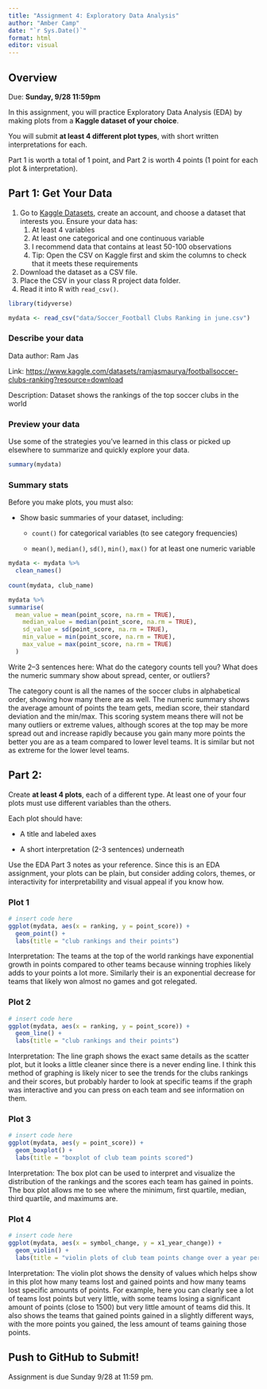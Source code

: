 ```yaml
---
title: "Assignment 4: Exploratory Data Analysis"
author: "Amber Camp"
date: "`r Sys.Date()`"
format: html
editor: visual
---
```


## Overview

Due: **Sunday, 9/28 11:59pm**

In this assignment, you will practice Exploratory Data Analysis (EDA) by making plots from a **Kaggle dataset of your choice**.

You will submit **at least 4 different plot types**, with short written interpretations for each.

Part 1 is worth a total of 1 point, and Part 2 is worth 4 points (1 point for each plot & interpretation).

## Part 1: Get Your Data

1.  Go to [Kaggle Datasets](https://www.kaggle.com/datasets), create an account, and choose a dataset that interests you. Ensure your data has:
    1.  At least 4 variables
    2.  At least one categorical and one continuous variable
    3.  I recommend data that contains at least 50-100 observations
    4.  Tip: Open the CSV on Kaggle first and skim the columns to check that it meets these requirements
2.  Download the dataset as a CSV file.
3.  Place the CSV in your class R project data folder.
4.  Read it into R with `read_csv()`.

```r
library(tidyverse)

mydata <- read_csv("data/Soccer_Football Clubs Ranking in june.csv")

```

### Describe your data

Data author: Ram Jas

Link: <https://www.kaggle.com/datasets/ramjasmaurya/footballsoccer-clubs-ranking?resource=download>

Description: Dataset shows the rankings of the top soccer clubs in the world

### Preview your data

Use some of the strategies you've learned in this class or picked up elsewhere to summarize and quickly explore your data.

```r
summary(mydata)
```

### Summary stats

Before you make plots, you must also:

-   Show basic summaries of your dataset, including:

    -   `count()` for categorical variables (to see category frequencies)

    -   `mean()`, `median()`, `sd()`, `min()`, `max()` for at least one numeric variable

```r
mydata <- mydata %>% 
  clean_names()
  
count(mydata, club_name)

mydata %>%
summarise(
  mean_value = mean(point_score, na.rm = TRUE),
    median_value = median(point_score, na.rm = TRUE),
    sd_value = sd(point_score, na.rm = TRUE),
    min_value = min(point_score, na.rm = TRUE),
    max_value = max(point_score, na.rm = TRUE)
  )

```

Write 2–3 sentences here: What do the category counts tell you? What does the numeric summary show about spread, center, or outliers?

The category count is all the names of the soccer clubs in alphabetical order, showing how many there are as well. The numeric summary shows the average amount of points the team gets, median score, their standard deviation and the min/max. This scoring system means there will not be many outliers or extreme values, although scores at the top may be more spread out and increase rapidly because you gain many more points the better you are as a team compared to lower level teams. It is similar but not as extreme for the lower level teams.

## Part 2:

Create **at least 4 plots**, each of a different type. At least one of your four plots must use different variables than the others.

Each plot should have:

-   A title and labeled axes

-   A short interpretation (2-3 sentences) underneath

Use the EDA Part 3 notes as your reference. Since this is an EDA assignment, your plots can be plain, but consider adding colors, themes, or interactivity for interpretability and visual appeal if you know how.

### Plot 1

```r
# insert code here
ggplot(mydata, aes(x = ranking, y = point_score)) +
  geom_point() +
  labs(title = "club rankings and their points")
```

Interpretation: The teams at the top of the world rankings have exponential growth in points compared to other teams because winning trophies likely adds to your points a lot more. Similarly their is an exponential decrease for teams that likely won almost no games and got relegated.

### Plot 2

```r
# insert code here
ggplot(mydata, aes(x = ranking, y = point_score)) +
  geom_line() +
  labs(title = "club rankings and their points")
```

Interpretation: The line graph shows the exact same details as the scatter plot, but it looks a little cleaner since there is a never ending line. I think this method of graphing is likely nicer to see the trends for the clubs rankings and their scores, but probably harder to look at specific teams if the graph was interactive and you can press on each team and see information on them.

### Plot 3

```r
# insert code here
ggplot(mydata, aes(y = point_score)) +
  geom_boxplot() +
  labs(title = "boxplot of club team points scored")
```

Interpretation: The box plot can be used to interpret and visualize the distribution of the rankings and the scores each team has gained in points. The box plot allows me to see where the minimum, first quartile, median, third quartile, and maximums are.

### Plot 4

```r
# insert code here
ggplot(mydata, aes(x = symbol_change, y = x1_year_change)) +
  geom_violin() +
  labs(title = "violin plots of club team points change over a year period")
```

Interpretation: The violin plot shows the density of values which helps show in this plot how many teams lost and gained points and how many teams lost specific amounts of points. For example, here you can clearly see a lot of teams lost points but very little, with some teams losing a significant amount of points (close to 1500) but very little amount of teams did this. It also shows the teams that gained points gained in a slightly different ways, with the more points you gained, the less amount of teams gaining those points.

## Push to GitHub to Submit!

Assignment is due Sunday 9/28 at 11:59 pm.
